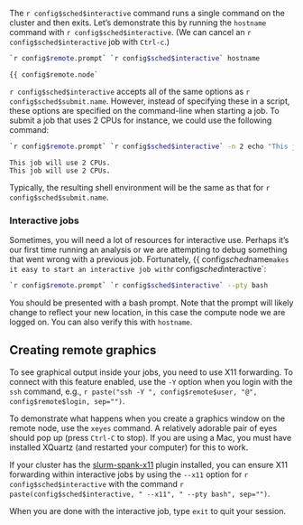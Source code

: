 The `r config$sched$interactive` command runs a single command on the cluster
and then exits. Let's demonstrate this by running the `hostname` command with
`r config$sched$interactive`. (We can cancel an `r config$sched$interactive`
job with `Ctrl-c`.)

```bash
`r config$remote.prompt` `r config$sched$interactive` hostname
```

```output
{{ config$remote.node`
```

`r config$sched$interactive` accepts all of the same options as
`r config$sched$submit.name`. However, instead of specifying these in a script,
these options are specified on the command-line when starting a job. To submit
a job that uses 2 CPUs for instance, we could use the following command:

```bash
`r config$remote.prompt` `r config$sched$interactive` -n 2 echo "This job will use 2 CPUs."
```

```output
This job will use 2 CPUs.
This job will use 2 CPUs.
```

Typically, the resulting shell environment will be the same as that for
`r config$sched$submit.name`.

### Interactive jobs

Sometimes, you will need a lot of resources for interactive use. Perhaps it's
our first time running an analysis or we are attempting to debug something that
went wrong with a previous job. Fortunately, {{ config$sched$name` makes it
easy to start an interactive job with `r config$sched$interactive`:

```bash
`r config$remote.prompt` `r config$sched$interactive` --pty bash
```

You should be presented with a bash prompt. Note that the prompt will likely
change to reflect your new location, in this case the compute node we are
logged on. You can also verify this with `hostname`.

::: callout

## Creating remote graphics

To see graphical output inside your jobs, you need to use X11 forwarding. To
connect with this feature enabled, use the `-Y` option when you login with
the `ssh` command, e.g., `r paste("ssh -Y ", config$remote$user, "@", config$remote$login, sep="")`.

To demonstrate what happens when you create a graphics window on the remote
node, use the `xeyes` command. A relatively adorable pair of eyes should pop
up (press `Ctrl-C` to stop). If you are using a Mac, you must have installed
XQuartz (and restarted your computer) for this to work.

If your cluster has the
[slurm-spank-x11](https://github.com/hautreux/slurm-spank-x11) plugin
installed, you can ensure X11 forwarding within interactive jobs by using the
`--x11` option for `r config$sched$interactive` with the command
`r paste(config$sched$interactive, " --x11", " --pty bash", sep="")`.
:::

When you are done with the interactive job, type `exit` to quit your session.
